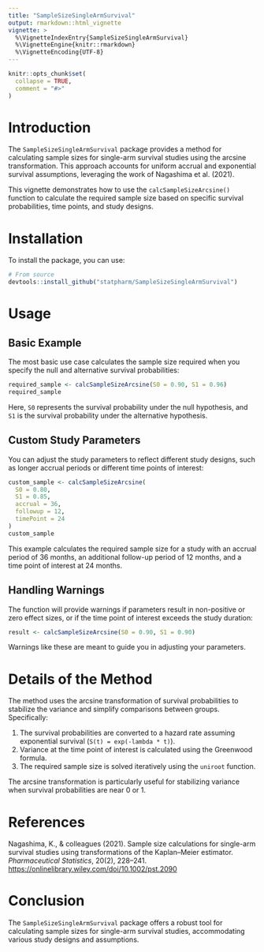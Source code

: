```yaml
---
title: "SampleSizeSingleArmSurvival"
output: rmarkdown::html_vignette
vignette: >
  %\VignetteIndexEntry{SampleSizeSingleArmSurvival}
  %\VignetteEngine{knitr::rmarkdown}
  %\VignetteEncoding{UTF-8}
---
```


```r
knitr::opts_chunk$set(
  collapse = TRUE,
  comment = "#>"
)
```

# Introduction

The `SampleSizeSingleArmSurvival` package provides a method for calculating sample sizes for single-arm survival studies using the arcsine transformation. This approach accounts for uniform accrual and exponential survival assumptions, leveraging the work of Nagashima et al. (2021).

This vignette demonstrates how to use the `calcSampleSizeArcsine()` function to calculate the required sample size based on specific survival probabilities, time points, and study designs.

# Installation

To install the package, you can use:

```r
# From source
devtools::install_github("statpharm/SampleSizeSingleArmSurvival")
```

# Usage

## Basic Example

The most basic use case calculates the sample size required when you specify the null and alternative survival probabilities:

```r
required_sample <- calcSampleSizeArcsine(S0 = 0.90, S1 = 0.96)
required_sample
```

Here, `S0` represents the survival probability under the null hypothesis, and `S1` is the survival probability under the alternative hypothesis.

## Custom Study Parameters

You can adjust the study parameters to reflect different study designs, such as longer accrual periods or different time points of interest:

```r
custom_sample <- calcSampleSizeArcsine(
  S0 = 0.80,
  S1 = 0.85,
  accrual = 36,
  followup = 12,
  timePoint = 24
)
custom_sample
```

This example calculates the required sample size for a study with an accrual period of 36 months, an additional follow-up period of 12 months, and a time point of interest at 24 months.

## Handling Warnings

The function will provide warnings if parameters result in non-positive or zero effect sizes, or if the time point of interest exceeds the study duration:

```r
result <- calcSampleSizeArcsine(S0 = 0.90, S1 = 0.90)
```

Warnings like these are meant to guide you in adjusting your parameters.

# Details of the Method

The method uses the arcsine transformation of survival probabilities to stabilize the variance and simplify comparisons between groups. Specifically:

1.  The survival probabilities are converted to a hazard rate assuming exponential survival (`S(t) = exp(-lambda * t)`).
2.  Variance at the time point of interest is calculated using the Greenwood formula.
3.  The required sample size is solved iteratively using the `uniroot` function.

The arcsine transformation is particularly useful for stabilizing variance when survival probabilities are near 0 or 1.

# References

Nagashima, K., & colleagues (2021). Sample size calculations for single-arm survival studies using transformations of the Kaplan--Meier estimator. *Pharmaceutical Statistics*, 20(2), 228--241. <https://onlinelibrary.wiley.com/doi/10.1002/pst.2090>

# Conclusion

The `SampleSizeSingleArmSurvival` package offers a robust tool for calculating sample sizes for single-arm survival studies, accommodating various study designs and assumptions.

